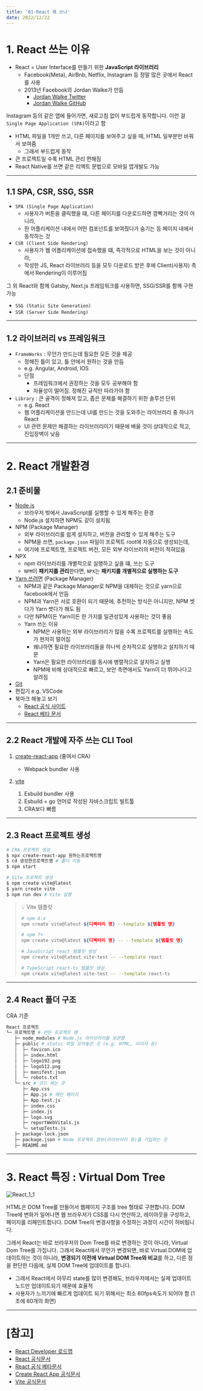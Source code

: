 ```yaml
---
title: '01-React 왜 쓰나'
date: 2022/12/22
---
```


# 1. React 쓰는 이유

- React = User Interface를 만들기 위한 **JavaScript 라이브러리**
  - Facebook(Meta), AirBnb, Netflix, Instagram 등 정말 많은 곳에서 React를 사용
  - 2013년 Facebook의 Jordan Walke가 만듬
    - [Jordan Walke Twitter](https://twitter.com/jordwalke)
    - [Jordan Walke GitHub](https://github.com/jordwalke)

Instagram 등의 같은 앱에 들어가면, 새로고침 없이 부드럽게 동작합니다.
이런 걸`Single Page Application (SPA)`이라고 함

- HTML 파일을 1개만 쓰고, 다른 페이지를 보여주고 싶을 때, HTML 일부분만 바꿔서 보여줌
  - 그래서 부드럽게 동작
- 큰 프로젝트일 수록 HTML 관리 편해짐
- React Native를 쓰면 같은 리액트 문법으로 모바일 앱개발도 가능

---

## 1.1 SPA, CSR, SSG, SSR

- `SPA (Single Page Application)`
  - 사용자가 버튼을 클릭했을 떄, 다른 페이지를 다운로드하면 깜빡거리는 것이 아니라,
  - 한 어플리케이션 내에서 어떤 컴포넌트를 보여줬다가 숨기는 등 페이지 내에서 동작하는 것
- `CSR (Client Side Rendering)`
  - 사용자가 웹 어플리케이션에 접속했을 떄, 즉각적으로 HTML을 보는 것이 아니라,
  - 작성한 JS, React 라이브러리 등을 모두 다운로드 받은 후에 Client(사용자) 측에서 Rendering이 이루어짐

그 외 React와 함께 Gatsby, Next.js 프레임워크를 사용하면, SSG/SSR를 함께 구현 가능

- `SSG (Static Site Generation)`
- `SSR (Server Side Rendering)`

---

## 1.2 라이브러리 vs 프레임워크

- `FrameWorks` : 무언가 만드는데 필요한 모든 것을 제공
  - 정해진 틀이 있고, 틀 안에서 원하는 것을 만듬
  - e.g. Angular, Android, IOS
  - 단점
    - 프레임워크에서 권장하는 것을 모두 공부해야 함
    - 자율성이 떨어짐. 정해진 규칙만 따라가야 함
- `Library` : 큰 골격이 정해져 있고, 좁은 문제를 해결하기 위한 솔루션 단위
  - e.g. React
  - 웹 어플리케이션을 만드는데 UI를 만드는 것을 도와주는 라이브러리 중 하나가 React
  - UI 관련 문제만 해결하는 라이브러리이기 때문에 배울 것이 상대적으로 적고, 진입장벽이 낮음

---

# 2. React 개발환경

## 2.1 준비물

- [Node.js](https://nodejs.org/ko/)
  - 브라우저 밖에서 JavaScript를 실행할 수 있게 해주는 환경
  - Node.js 설치하면 NPM도 같이 설치됨
- NPM (Package Manager)
  - 외부 라이브러리를 쉽게 설치하고, 버전을 관리할 수 있게 해주는 도구
  - NPM을 쓰면, `package.json` 파일이 프로젝트 root에 자동으로 생성되는데,
  - 여기에 프로젝트명, 프로젝트 버전, 모든 외부 라이브러의 버전이 적혀있음
- NPX
  - npm 라이브러리를 개별적으로 실행하고 싶을 떄, 쓰는 도구
  - `NPM`이 **패키지를 관리**한다면, `NPX`는 **패키지를 개별적으로 실행하는 도구**
- [Yarn 쓰려면](https://yarnpkg.com/getting-started/install) (Package Manager)
  - NPM과 같은 Package Manager로 NPM을 대체하는 것으로 yarn으로 facebook에서 만듬
  - NPM과 Yarn은 서로 호환이 되기 때문에, 추천하는 방식은 아니지만, NPM 썻다가 Yarn 썻다가 해도 됨
  - 다만 NPM이든 Yarn이든 한 가지를 일관성있게 사용하는 것이 좋음
  - Yarn 쓰는 이유
    - NPM은 사용하는 외부 라이브러리가 많을 수록 프로젝트를 실행하는 속도가 현저히 떨어짐
    - 왜냐하면 필요한 라이브러리들을 하나씩 순차적으로 실행하고 설치하기 때문
    - Yarn은 필요한 라이브러리를 동시에 병렬적으로 설치하고 실행
    - NPM에 비해 상대적으로 빠르고, 보안 측면에서도 Yarn이 더 뛰어나다고 알려짐
- [Git](https://git-scm.com/downloads)
- 편집기 e.g. VSCode
- 북마크 해놓고 보기
  - [React 공식 사이트](https://reactjs.org/)
  - [React 베타 문서](https://beta.reactjs.org/)

---

## 2.2 React 개발에 자주 쓰는 CLI Tool

1. [create-react-app](https://create-react-app.dev) (줄여서 CRA)

   - Webpack bundler 사용

2. [vite](https://vitejs.dev)
   1. Esbuild bundler 사용
   2. Esbuild = go 언어로 작성된 자바스크립트 빌트툴
   3. CRA보다 빠름

---

## 2.3 React 프로젝트 생성

```sh
# CRA 프로젝트 생성
$ npx create-react-app 원하는프로젝트명
$ cd 생성한프로젝트명 # 폴더 이동
$ npm start

# Vite 프로젝트 생성
$ npm create vite@latest
$ yarn create vite
$ npm run dev # Vite 실행
```

> 💡 Vite 템플릿
>
> ```sh
> # npm 6.x
> npm create vite@latest ${디렉터리 명} --template ${템플릿 명}
>
> # npm 7+
> npm create vite@latest ${디렉터리 명} -- --template ${템플릿 명}
>
> # JavaScript react 템플릿 생성
> npm create vite@latest vite-test -- --template react
>
> # TypeScript react-ts 템플릿 생성
> npm create vite@latest vite-test -- --template react-ts
> ```

---

## 2.4 React 폴더 구조

CRA 기준

```sh
React 프로젝트
└─ 프로젝트명 # 만든 프로젝트 명
   ├─ node_modules # Node.js 라이브러리들 보관함
   ├─ public # static 파일 모아놓은 곳 (e.g. HTML, 이미지 등)
   │  ├─ favicon.ico
   │  ├─ index.html
   │  ├─ logo192.png
   │  ├─ logo512.png
   │  ├─ manifest.json
   │  └─ robots.txt
   └─ src # 코드 짜는 곳
      ├─ App.css
      ├─ App.js # 메인 페이지
      ├─ App.test.js
      ├─ index.css
      ├─ index.js
      ├─ logo.svg
      ├─ reportWebVitals.js
      └─ setupTests.js
   ├─ package-lock.json
   ├─ package.json # Node 프로젝트 정보(라이브러리 등)를 기입하는 곳
   ├─ README.md
```

---

# 3. React 특징 : Virtual Dom Tree

![React_1_1](https://raw.githubusercontent.com/berenickt/image-server/main/img/React_1_1.png)

HTML은 DOM Tree를 만들어서 웹페이지 구조를 tree 형태로 구현합니다.
DOM Tree에 변화가 일어나면 웹 브라우저가 CSS를 다시 연산하고, 레이아웃을 구성하고, 페이지를 리페인트합니다.
DOM Tree의 변경사항을 수정하는 과정이 시간이 허비됩니다.

그래서 React는 바로 브라우저의 Dom Tree를 바로 변경하는 것이 아니라, Virtual Dom Tree를 가집니다.
그래서 React에서 무언가 변경되면, 바로 Virtual DOM에 업데이트하는 것이 아니라,
**변경되기 이전에 Virtual DOM Tree와 비교**를 하고, 다른 점을 판단한 다음에, 실제 DOM Tree에 업데이트를 합니다.

- 그래서 React에서 아무리 state를 많이 변경해도, 브라우저에서는 실제 업데이트 노드만 업데이트되기 때문에 효율적
- 사용자가 느끼기에 빠르게 업데이트 되기 위해서는 최소 60fps속도가 되어야 함 (1초에 60개의 화면)

---

# [참고]

- [React Developer 로드맵](https://roadmap.sh/react)
- [React 공식문서](https://ko.reactjs.org/docs/getting-started.html)
- [React 공식 베타문서](https://beta.reactjs.org/)
- [Create React App 공식문서](https://create-react-app.dev/)
- [Vite 공식문서](https://vitejs.dev/)
